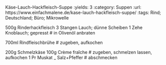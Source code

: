 Käse-Lauch-Hackfleisch-Suppe
:yields: 3
:category: Suppen
:url: https://www.einfachmalene.de/kase-lauch-hackfleisch-suppe/
:tags: Rind; Deutschland; Büro; Mikrowelle

500g Rinderhackfleisch
3 Stangen Lauch; dünne Scheiben
1 Zehe Knoblauch; gepresst
# in Olivenöl anbraten

700ml Rindfleischbrühe
# zugeben, aufkochen

200g Schmelzkäse
100g Crème fraîche
# zugeben, schmelzen lassen, aufkochen
1 Pr Muskat
_ Salz+Pfeffer
# abschmecken
